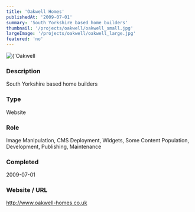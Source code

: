 ```yaml
---
title: 'Oakwell Homes'
publishedAt: '2009-07-01'
summary: 'South Yorkshire based home builders'
thumbnail: '/projects/oakwell/oakwell_small.jpg'
largeImage: '/projects/oakwell/oakwell_large.jpg'
featured: 'no'
---
```


<div className="relative w-full h-[400px] sm:h-[600px] md:h-[760px] lg:h-[920px]">
  <Image
    alt={'Oakwell Homes'}
    src={'/projects/oakwell/oakwell.jpg'}
    sizes="(max-width: 640px) 100%, 100%"
    fill={true}
    priority
    style={{
      objectFit: 'contain'
    }}
  />
</div>

### Description

South Yorkshire based home builders


### Type

Website

### Role

Image Manipulation, CMS Deployment, Widgets, Some Content Population, Development, Publishing, Maintenance

### Completed
2009-07-01

### Website / URL
http://www.oakwell-homes.co.uk


